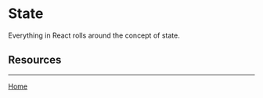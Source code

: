

<Meta title="State" component={State} />

# State

Everything in React rolls around the concept of state.

## Resources

---

[Home](./?path=/docs/home--storybookdocsonly)
